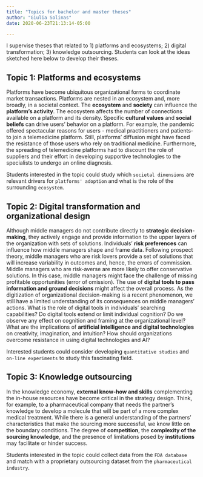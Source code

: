 ```yaml
---
title: "Topics for bachelor and master theses"
author: "Giulia Solinas" 
date: 2020-06-23T21:13:14-05:00

---
```


I supervise theses that related to 1) platforms and ecosystems; 2) digital transformation; 3) knowledge outsourcing. Students can look at the ideas sketched here below to develop their theses.


## Topic 1: Platforms and ecosystems

Platforms have become ubiquitous organizational forms to coordinate market transactions. Platforms are nested in an ecosystem and, more broadly, in a societal context. The **ecosystem** and **society** can influence the **platform's activity**. The ecosystem affects the number of connections available on a platform and its density. Specific **cultural values** and **social beliefs** can drive users' behavior on a platform. For example, the pandemic offered spectacular reasons for users - medical practitioners and patients- to join a telemedicine platform. Still, platforms' diffusion might have faced the resistance of those users who rely on traditional medicine. Furthermore, the spreading of telemedicine platforms had to discount the role of suppliers and their effort in developing supportive technologies to the specialists to undergo an online diagnosis.
 
Students interested in the topic could study which `societal dimensions` are relevant drivers for `platforms' adoption` and what is the role of the surrounding `ecosystem`. 

## Topic 2: Digital transformation and organizational design 

Although middle managers do not contribute directly to **strategic decision-making**, they actively engage and provide information to the upper layers of the organization with sets of solutions. Individuals' **risk preferences** can influence how middle managers shape and frame data. Following prospect theory, middle managers who are risk lovers provide a set of solutions that will increase variability in outcomes and, hence, the errors of commission. Middle managers who are risk-averse are more likely to offer conservative solutions. In this case, middle managers might face the challenge of missing profitable opportunities (error of omission). The use of **digital tools to pass information and ground decisions** might affect the overall process. As the digitization of organizational decision-making is a recent phenomenon, we still have a limited understanding of its consequences on middle managers' actions. What is the role of digital tools in individuals' searching capabilities? Do digital tools extend or limit individual cognition? Do we observe any effect on cognition and framing at the organizational level? What are the implications of **artificial intelligence and digital technologies** on creativity, imagination, and intuition? How should organizations overcome resistance in using digital technologies and AI?
 
Interested students could consider developing `quantitative studies` and `on-line experiments` to study this fascinating field. 

## Topic 3: Knowledge outsourcing 

In the knowledge economy, **external know-how and skills** complementing the in-house resources have become critical in the strategy design. Think, for example, to a pharmaceutical company that needs the partner's knowledge to develop a molecule that will be part of a more complex medical treatment. While there is a general understanding of the partners' characteristics that make the sourcing more successful, we know little on the boundary conditions. The degree of **competition**, the **complexity of the sourcing knowledge**, and the presence of limitations posed by **institutions** may facilitate or hinder success. 
 
Students interested in the topic could collect data from the `FDA database` and match with a proprietary outsourcing dataset from the `pharmaceutical industry`.

<!-- If you want to remove this post, you can simply # the upper part contained in the --- -->

<!-- ```{r setup, include=FALSE} -->
<!-- knitr::opts_chunk$set(collapse = TRUE) -->
<!-- ``` -->

<!-- # R Markdown -->

<!-- This is an R Markdown document. Markdown is a simple formatting syntax for authoring HTML, PDF, and MS Word documents. For more details on using R Markdown see <http://rmarkdown.rstudio.com>. -->

<!-- [Check out the latest **demo**](https://academic-demo.netlify.com/) -->

<!-- You can embed an R code chunk like this: -->

<!-- ```{r cars} -->
<!-- summary(cars) -->
<!-- fit <- lm(dist ~ speed, data = cars) -->
<!-- fit -->
<!-- ``` -->

<!-- # Including Plots -->

<!-- You can also embed plots. See Figure \@ref(fig:pie) for example: -->

<!-- ```{r pie, fig.cap='A fancy pie chart.', tidy=FALSE} -->
<!-- par(mar = c(0, 1, 0, 1)) -->
<!-- pie( -->
<!--   c(280, 60, 20), -->
<!--   c('Sky', 'Sunny side of pyramid', 'Shady side of pyramid'), -->
<!--   col = c('#0292D8', '#F7EA39', '#C4B632'), -->
<!--   init.angle = -50, border = NA -->
<!-- ) -->
<!-- ``` -->

